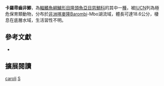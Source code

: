 {{Speciesbox
| name = 卡羅帚齒非鯽
| status = CR
| status_system = IUCN3.1
| image = 
| image_width = 260px
| image_caption = 
| genus = Sarotherodon
| species = caroli
| authority = [[Holly|Holly]], 1930
| synonyms = *''Tilapia caroli''<br /><small>Holly, 1930</small>
}}
'''卡羅帚齒非鯽'''，為[[輻鰭魚綱|輻鰭魚綱]][[鱸形目|鱸形目]][[隆頭魚亞目|隆頭魚亞目]][[慈鯛科|慈鯛科]]的其中一[[種|種]]，被[[IUCN|IUCN]]列為極危保育類動物，分布於[[非洲|非洲]][[喀麥隆|喀麥隆]]Barombi-Mbo湖流域，體長可達18.6公分，棲息在底層水域，生活習性不明。

== 參考文獻 ==
*{{FishBase_species|genus=Sarotherodon|species=caroli|year=2013|month=5}}
== 擴展閱讀 ==
{{refbegin}}
{{wikispecies-inline|Sarotherodon caroli|卡羅帚齒非鯽}}
{{refend}}
{{Taxonbar|from=Q1941400}}

[[Category:帚齒非鯽屬|caroli]]
[[Category:1930年描述的魚類|S]]


{{鱸形目小作品}}